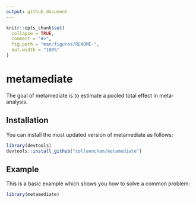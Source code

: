 ```yaml
---
output: github_document
---
```


<!-- README.md is generated from README.Rmd. Please edit that file -->

```r
knitr::opts_chunk$set(
  collapse = TRUE,
  comment = "#>",
  fig.path = "man/figures/README-",
  out.width = "100%"
)
```

# metamediate

<!-- badges: start -->
<!-- badges: end -->

The goal of metamediate is to estimate a pooled total effect in meta-analysis.

## Installation

You can install the most updated version of metamediate as follows:

``` r
library(devtools)
devtools::install_github("colleenchan/metamediate")
```

## Example

This is a basic example which shows you how to solve a common problem:

```r
library(metamediate)

```
